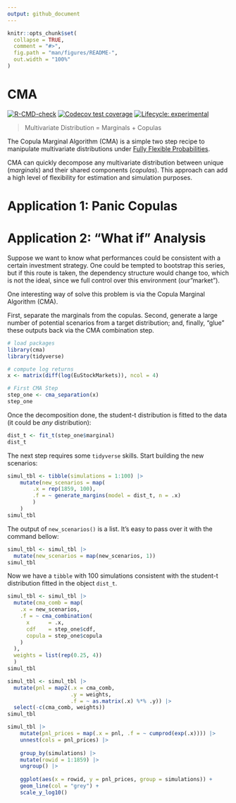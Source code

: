 ```yaml
---
output: github_document
---
```


<!-- README.md is generated from README.Rmd. Please edit that file -->

```r
knitr::opts_chunk$set(
  collapse = TRUE,
  comment = "#>",
  fig.path = "man/figures/README-",
  out.width = "100%"
)
```

# CMA

<!-- badges: start -->

[![R-CMD-check](https://github.com/Reckziegel/CMA/workflows/R-CMD-check/badge.svg)](https://github.com/Reckziegel/CMA/actions) [![Codecov test coverage](https://codecov.io/gh/Reckziegel/CMA/branch/main/graph/badge.svg)](https://codecov.io/gh/Reckziegel/CMA?branch=main) [![Lifecycle: experimental](https://img.shields.io/badge/lifecycle-experimental-orange.svg)](https://lifecycle.r-lib.org/articles/stages.html#experimental)

<!-- badges: end -->

> Multivariate Distribution = Marginals + Copulas

The Copula Marginal Algorithm (CMA) is a simple two step recipe to manipulate multivariate distributions under [Fully Flexible Probabilities](https://github.com/Reckziegel/FFP).

CMA can quickly decompose any multivariate distribution between unique (*marginals*) and their shared components (*copulas*). This approach can add a high level of flexibility for estimation and simulation purposes.

# Application 1: Panic Copulas

# Application 2: "What if" Analysis

Suppose we want to know what performances could be consistent with a certain investment strategy. One could be tempted to bootstrap this series, but if this route is taken, the dependency structure would change too, which is not the ideal, since we full control over this environment (our"market").

One interesting way of solve this problem is via the Copula Marginal Algorithm (CMA).

First, separate the marginals from the copulas. Second, generate a large number of potential scenarios from a target distribution; and, finally, "glue" these outputs back via the CMA combination step.

```r
# load packages
library(cma)
library(tidyverse)

# compute log returns
x <- matrix(diff(log(EuStockMarkets)), ncol = 4)

# First CMA Step
step_one <- cma_separation(x)
step_one
```

Once the decomposition done, the student-t distribution is fitted to the data (it could be *any* distribution):

```r
dist_t <- fit_t(step_one$marginal)
dist_t
```

The next step requires some `tidyverse` skills. Start building the new scenarios:

```r
simul_tbl <- tibble(simulations = 1:100) |> 
    mutate(new_scenarios = map(
        .x = rep(1859, 100), 
        .f = ~ generate_margins(model = dist_t, n = .x)
        )
    )
simul_tbl
```

The output of `new_scenarios()` is a list. It's easy to pass over it with the command bellow:

```r
simul_tbl <- simul_tbl |> 
  mutate(new_scenarios = map(new_scenarios, 1))
simul_tbl
```

Now we have a `tibble` with 100 simulations consistent with the student-t distribution fitted in the object `dist_t`.

```r
simul_tbl <- simul_tbl |> 
  mutate(cma_comb = map(
    .x = new_scenarios, 
    .f = ~ cma_combination(
      x      = .x,
      cdf    = step_one$cdf, 
      copula = step_one$copula
    ) 
  ), 
  weights = list(rep(0.25, 4))
  )
simul_tbl
```

```r
simul_tbl <- simul_tbl |> 
  mutate(pnl = map2(.x = cma_comb, 
                    .y = weights, 
                    .f = ~ as.matrix(.x) %*% .y)) |> 
  select(-c(cma_comb, weights))
simul_tbl
```

```r
simul_tbl |> 
    mutate(pnl_prices = map(.x = pnl, .f = ~ cumprod(exp(.x)))) |> 
    unnest(cols = pnl_prices) |> 
  
    group_by(simulations) |> 
    mutate(rowid = 1:1859) |> 
    ungroup() |> 
  
    ggplot(aes(x = rowid, y = pnl_prices, group = simulations)) + 
    geom_line(col = "grey") + 
    scale_y_log10()
```
